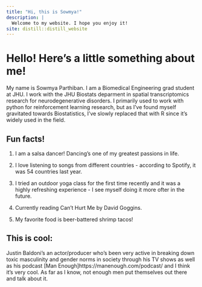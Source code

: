 ---
title: "Hi, this is Sowmya!"
description: |
  Welcome to my website. I hope you enjoy it!
site: distill::distill_website
---

# Hello! Here's a little something about me!

My name is Sowmya Parthiban. I am a Biomedical Engineering grad student 
at JHU. I work with the JHU Biostats deparment in spatial transcriptomics research for neurodegenerative disorders. I primarily used to work with python for reinforcement learning research, but as I've found myself gravitated towards Biostatistics, I've slowly replaced that with R since it's widely used in the field. 

## Fun facts!

  1. I am a salsa dancer! Dancing's one of my greatest passions in life. 
  
  2. I love listening to songs from different countries - according to Spotify, it was 54 countries last year.
  
  3. I tried an outdoor yoga class for the first time recently and it was a highly refreshing experience - I see myself doing it more ofter in the future. 
  
  4. Currently reading Can't Hurt Me by David Goggins. 
  
  5. My favorite food is beer-battered shrimp tacos!
  
## This is cool: 

  Justin Baldoni's an actor/producer who's been very active in 
  breaking down toxic masculinity and gender norms in  society through his TV shows as well as his podcast [Man Enough]https://manenough.com/podcast/  and I think it's very cool. As far as I know, not enough men put themselves out there and talk about it.  

  
  
  